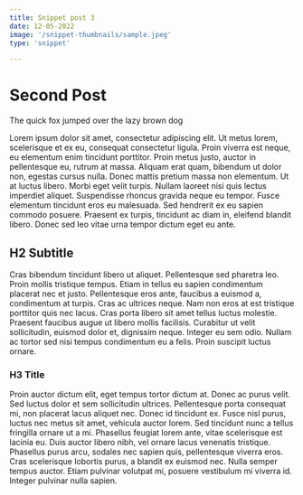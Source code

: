 ```yaml
---
title: Snippet post 3
date: 12-05-2022
image: '/snippet-thumbnails/sample.jpeg'
type: 'snippet'

---
```


# Second Post

The quick fox jumped over the lazy brown dog

Lorem ipsum dolor sit amet, consectetur adipiscing elit. Ut metus lorem, scelerisque et ex eu, consequat consectetur ligula. Proin viverra est neque, eu elementum enim tincidunt porttitor. Proin metus justo, auctor in pellentesque eu, rutrum at massa. Aliquam erat quam, bibendum ut dolor non, egestas cursus nulla. Donec mattis pretium massa non elementum. Ut at luctus libero. Morbi eget velit turpis. Nullam laoreet nisi quis lectus imperdiet aliquet. Suspendisse rhoncus gravida neque eu tempor. Fusce elementum tincidunt eros eu malesuada. Sed hendrerit ex eu sapien commodo posuere. Praesent ex turpis, tincidunt ac diam in, eleifend blandit libero. Donec sed leo vitae urna tempor dictum eget eu ante.

## H2 Subtitle
Cras bibendum tincidunt libero ut aliquet. Pellentesque sed pharetra leo. Proin mollis tristique tempus. Etiam in tellus eu sapien condimentum placerat nec et justo. Pellentesque eros ante, faucibus a euismod a, condimentum at turpis. Cras ac ultrices neque. Nam non eros at est tristique porttitor quis nec lacus. Cras porta libero sit amet tellus luctus molestie. Praesent faucibus augue ut libero mollis facilisis. Curabitur ut velit sollicitudin, euismod dolor et, dignissim neque. Integer eu sem odio. Nullam ac tortor sed nisi tempus condimentum eu a felis. Proin suscipit luctus ornare.

### H3 Title
Proin auctor dictum elit, eget tempus tortor dictum at. Donec ac purus velit. Sed luctus dolor et sem sollicitudin ultrices. Pellentesque porta consequat mi, non placerat lacus aliquet nec. Donec id tincidunt ex. Fusce nisl purus, luctus nec metus sit amet, vehicula auctor lorem. Sed tincidunt nunc a tellus fringilla ornare ut a mi. Phasellus feugiat lorem ante, vitae scelerisque est lacinia eu. Duis auctor libero nibh, vel ornare lacus venenatis tristique. Phasellus purus arcu, sodales nec sapien quis, pellentesque viverra eros. Cras scelerisque lobortis purus, a blandit ex euismod nec. Nulla semper tempus auctor. Etiam pulvinar volutpat mi, posuere vestibulum mi viverra id. Integer pulvinar nulla sapien.